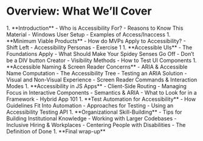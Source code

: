 # Overview: What We’ll Cover

<div style={{columnCount: '2', columnGap: '20px'}}>
1. **Introduction**
    - Who is Accessibility For?
    - Reasons to Know This Material
    - Windows User Setup
    - Examples of Access/Inaccess
1. **Minimum Viable Products**
    - How do MVPs Apply to Accessibility?
    - Shift Left
    - Accessibility Personas
    - Exercise 1
1. **Accessible UIs**
    - The Foundations Apply
    - What Should Make Your Spidey Senses Go Off
    - Don’t be a DIV button Creator
    - Visibility Methods
    - How to Test UI Components
1. **Accessible Naming & Screen Reader Concerns**
    - ARIA & Accessible Name Computation
    - The Accessibility Tree
    - Testing an ARIA Solution
    - Visual and Non-Visual Experience
    - Screen Reader Commands & Interaction Modes
1. **Accessibility in JS Apps**
    - Client-Side Routing
    - Managing Focus in Interactive Components
    - Semantics & ARIA
    - What to Look for in a Framework
    - Hybrid App 101
1. **Test Automation for Accessibility**
    - How Guidelines Fit Into Automation
    - Approaches for Testing
    - Using an Accessibility Testing API
1. **Organizational Skill-Building**
    - Tips for Building Institutional Knowledge
    - Working with Larger Codebases
    - Inclusive Hiring & Workplaces
    - Centering People with Disabilities
    - The Definition of Done
1. **Final wrap-up**

</div>